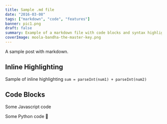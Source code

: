```yaml
---
title: Sample .md file
date: "2016-03-08"
tags: ["markdown", "code", "features"]
banner: pic1.png
draft: false
summary: Example of a markdown file with code blocks and syntax highlighting
coverImage: moola-bandha-the-master-key.png
---
```


A sample post with markdown.

## Inline Highlighting

Sample of inline highlighting `sum = parseInt(num1) + parseInt(num2)`

## Code Blocks

Some Javascript code

Some Python code 🐍
